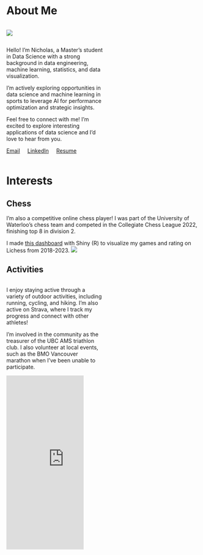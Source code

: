 # About Me

:::{.row}
:::{.column width=40%}
![](./img/headshot.jpg)
:::

::: {.column width="5%"}
<!-- empty column to create gap -->
:::

:::{.column width=50%}
Hello! I'm Nicholas, a Master’s student in Data Science with a strong background in data engineering, machine learning, statistics, and data visualization.

I'm actively exploring opportunities in data science and machine learning in sports to leverage AI for performance optimization and strategic insights.

Feel free to connect with me! I'm excited to explore interesting applications of data science and I'd love to hear from you.

[Email](mailto:nvarabioff@gmail.com) &nbsp;&nbsp;&nbsp;
[LinkedIn](https://www.linkedin.com/in/nvarabioff/) &nbsp;&nbsp;&nbsp;
[Resume](https://drive.google.com/file/d/1TguivckW-bYxp2rUKZVGcCc8Z76KA_PW/view?usp=sharing)
:::
:::


# Interests

## Chess

I'm also a competitive online chess player! I was part of the University of Waterloo's chess team and competed in the Collegiate Chess League 2022, finishing top 8 in division 2.

I made [this dashboard](https://nvarabioff.shinyapps.io/chess-match-history/) with Shiny (R) to visualize my games and rating on Lichess from 2018-2023.
![](./img/chess-db.gif)

<!-- If you're feeling confident, test your skills with [Lichess](https://lichess.org/) daily puzzle!
<iframe src="https://lichess.org/training/frame?theme=brown&bg=dark" style="width: 100px; aspect-ratio: 10/11;" allowtransparency="true" frameborder="0"></iframe> -->

## Activities

:::{.row}
:::{.column width=50%}
I enjoy staying active through a variety of outdoor activities, including running, cycling, and hiking. I’m also active on Strava, where I track my progress and connect with other athletes!

I’m involved in the community as the treasurer of the UBC AMS triathlon club. I also volunteer at local events, such as the BMO Vancouver marathon when I've been unable to participate.
:::

::: {.column width="5%"}
<!-- empty column to create gap -->
:::

::: {.column width="40%"}
<iframe height='454' width='300' frameborder='0' allowtransparency='true' scrolling='no' src='https://www.strava.com/athletes/11038877/latest-rides/13f7c9ae5c9638d802e275882ceacaa0ee0d0084'></iframe>
:::
:::

